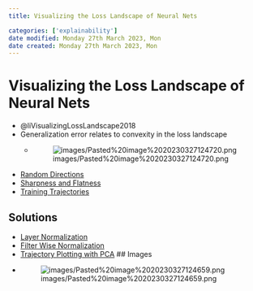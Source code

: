 ```yaml
---
title: Visualizing the Loss Landscape of Neural Nets

categories: ['explainability']
date modified: Monday 27th March 2023, Mon
date created: Monday 27th March 2023, Mon
---
```


# Visualizing the Loss Landscape of Neural Nets


- @liVisualizingLossLandscape2018
- Generalization error relates to convexity in the loss landscape
	- ![images/Pasted%20image%2020230327124720.png](images/Pasted%20image%2020230327124720.png)
- [Random Directions](Random Directions.qmd)
- [Sharpness and Flatness](Sharpness and Flatness.qmd)
- [Training Trajectories](Training Trajectories.qmd)

## Solutions
- [Layer Normalization](Layer Normalization.qmd)
- [Filter Wise Normalization](Filter Wise Normalization.qmd)
- [Trajectory Plotting with PCA](Trajectory Plotting with PCA.qmd)
## Images
- ![images/Pasted%20image%2020230327124659.png](images/Pasted%20image%2020230327124659.png)



